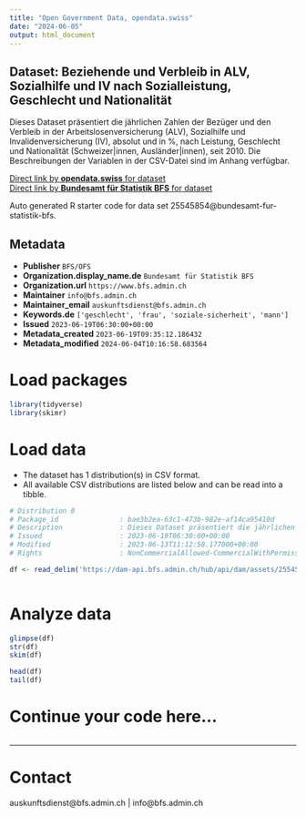 ```yaml
---
title: "Open Government Data, opendata.swiss"
date: "2024-06-05"
output: html_document
---
```


## Dataset: Beziehende und Verbleib in ALV, Sozialhilfe und IV nach Sozialleistung, Geschlecht und Nationalität

Dieses Dataset präsentiert die jährlichen Zahlen der Bezüger und den Verbleib in der Arbeitslosenversicherung (ALV), Sozialhilfe und Invalidenversicherung (IV), absolut und in %, nach Leistung, Geschlecht und Nationalität (Schweizer|innen, Ausländer|innen), seit 2010. Die Beschreibungen der Variablen in der CSV-Datei sind im Anhang verfügbar.

[Direct link by **opendata.swiss** for dataset](https://opendata.swiss/de/dataset/beziehende-und-verbleib-in-alv-sozialhilfe-und-iv-nach-sozialleistung-geschlecht-und-nationalit2)<br>
[Direct link by **Bundesamt für Statistik BFS** for dataset](https://www.bfs.admin.ch/asset/de/ts-x-13.06.02.04)

Auto generated R starter code for data set 25545854@bundesamt-fur-statistik-bfs.

## Metadata

- **Publisher** `BFS/OFS`
- **Organization.display_name.de** `Bundesamt für Statistik BFS`
- **Organization.url** `https://www.bfs.admin.ch`
- **Maintainer** `info@bfs.admin.ch`
- **Maintainer_email** `auskunftsdienst@bfs.admin.ch`
- **Keywords.de** `['geschlecht', 'frau', 'soziale-sicherheit', 'mann']`
- **Issued** `2023-06-19T06:30:00+00:00`
- **Metadata_created** `2023-06-19T09:35:12.186432`
- **Metadata_modified** `2024-06-04T10:16:58.683564`


# Load packages

```r

library(tidyverse)
library(skimr)

```

# Load data

-   The dataset has 1 distribution(s) in CSV format.
-   All available CSV distributions are listed below and can be read into a tibble.

```r

# Distribution 0
# Package_id               : bae3b2ea-63c1-473b-982e-af14ca95410d
# Description              : Dieses Dataset präsentiert die jährlichen Zahlen der Bezüger und den Verbleib in der Arbeitslosenversicherung (ALV), Sozialhilfe und Invalidenversicherung (IV), absolut und in %, nach Leistung, Geschlecht und Nationalität (Schweizer\innen, Ausländer\innen), seit 2010. Die Beschreibungen der Variablen in der CSV-Datei sind im Anhang verfügbar.
# Issued                   : 2023-06-19T06:30:00+00:00
# Modified                 : 2023-06-13T11:12:58.177000+00:00
# Rights                   : NonCommercialAllowed-CommercialWithPermission-ReferenceRequired

df <- read_delim('https://dam-api.bfs.admin.ch/hub/api/dam/assets/25545863/master')



```

# Analyze data

```r

glimpse(df)
str(df)
skim(df)

head(df)
tail(df)

```

# Continue your code here...

```r

```

------------------------------------------------------------------------

# Contact

auskunftsdienst@bfs.admin.ch | info@bfs.admin.ch

